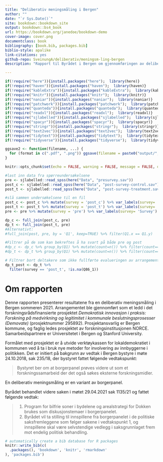 ```yaml
--- 
title: "Deliberativ meningsmåling i Bergen"
author: ""
date: "`r Sys.Date()`"
site: bookdown::bookdown_site
output: bookdown::bs4_book
url: https://bookdown.org/janedoe/bookdown-demo
cover-image: cover.png
documentclass: book
bibliography: [book.bib, packages.bib]
biblio-style: apalike
link-citations: yes
github-repo: SveinungA/deliberativ/meningsm-ling-bergen
description: "Rapport til Byrådet i Bergen om gjennomføringen av deliberativ meningsmåling i Bergen, 12. juni 2021"

---
```


```r
if(!require("here")){install.packages("here");  library(here)}
if(!require("haven")){install.packages("haven");  library(haven)}
if(!require("kableExtra")){install.packages("kableExtra");  library(kableExtra)}
if(!require("knitr")){install.packages("knitr");  library(knitr)}
if(!require("naniar")){install.packages("naniar");  library(naniar)}
if(!require("patchwork")){install.packages("patchwork");  library(patchwork)}
if(!require("quanteda")){install.packages("quanteda");  library(quanteda)}
if(!require("readxl")){install.packages("readxl");  library(readxl)}
if(!require("sjlabelled")){install.packages("sjlabelled");  library(sjlabelled)}
if(!require("spacyr")){install.packages("spacyr");  library(spacyr)}
if(!require("stringr")){install.packages("stringr");  library(stringr)}
if(!require("text2vec")){install.packages("text2vec");  library(text2vec)}
if(!require("tidytext")){install.packages("tidytext");  library(tidytext)}
if(!require("tidyverse")){install.packages("tidyverse");  library(tidyverse)}

ggsave2 <- function(filename, ...) {
  for (format in c(".pdf", ".png")) ggsave(filename = paste0("output/", filename, format), ...)
}

knitr::opts_chunk$set(echo = FALSE, warning = FALSE, message = FALSE, digits = 0)
```

```r
#last inn data fra spørreundersøkelsene
pre <- sjlabelled::read_spss(here("Data", "presurvey.sav"))
post_c <- sjlabelled::read_spss(here("Data", "post-survey-control.sav"))
post_t <- sjlabelled::read_spss(here("Data", "post-survey-treatment.sav"))
```

```r
#slå sammen undersøkelsene til en fil
post_c <- post_c %>% mutate(survey = 'post_c') %>% var_labels(survey= 'Survey')
post_t <- post_t %>% mutate(survey = 'post_t') %>% var_labels(survey= 'Survey')
pre <- pre %>% mutate(survey = 'pre') %>% var_labels(survey= 'Survey')

dp_c <- full_join(post_c, pre)
dp_t <- full_join(post_t, pre)
#Alternativt:
#full_join(post, pre, by = 'Q1', keep=TRUE) %>% filter(Q1.x == Q1.y)

#Filtrer på de som kan bekreftes å ha svart på både pre og post
#dp_c <- dp_c %>% group_by(Q1) %>% mutate(count=n()) %>% filter(count==2)
#dp_t <- dp_t %>% group_by(Q1) %>% mutate(count=n()) %>% filter(count==2)

# Filtrer bort deltakere som ikke fullførte evalueringen av arrangementet
dp_t_post <- dp_t %>% 
  filter(survey == 'post_t', !is.na(Q86_1))
```



# Om rapporten

Denne rapporten presenterer resultatene fra en deliberativ meningsmåling i Bergen sommeren 2021.
Arrangementet ble gjennomført som et ledd i det forskningsrådsfinansierte prosjektet *Demokratisk innovasjon i praksis: Forskning på medvirkning og legitimitet i kommunale beslutningsprosesser (Demovate)* (prosjektnummer 295892). 
Prosjektansvarlig er Bergen kommune, og faglig ledes prosjektet av forskningsinstitusjonen NORCE.  
Samarbeidspartnere er Universitetet i Bergen og Stanford University. 

Formålet med prosjektet er å utvide verktøykassen for lokaldemokratiet i kommunen ved å ta i bruk nye metoder for involvering av innbyggerne i politikken.
Det  er initiert på bakgrunn av vedtak i Bergen bystyre i møte 24.10.2018, sak 235/18, der bystyret fattet følgende vedtakspunkt: 

>Bystyret ber om at borgerpanel prøves videre ut som et forskningssamarbeid der det også søkes eksterne forskningsmidler.

En deliberativ meningsmåling er en variant av borgerpanel.

Byrådet behandlet videre saken i møtet 29.04.2021 sak 1135/21 og fattet følgende vedtak: 

>1. Program for bilfrie soner i bydelene og arealstrategi for Dokken brukes som diskusjonstemaer i 
borgerpanelet.  
2. Byrådet vil ta stilling til innspillene fra borgerpanelet i de politiske saksfremleggene som følger 
sakene i vedtakspunkt 1, og innspillene skal være selvstendige vedlegg i saksgrunnlaget frem mot 
endelig politisk behandling.


```r
# automatically create a bib database for R packages
knitr::write_bib(c(
  .packages(), 'bookdown', 'knitr', 'rmarkdown'
), 'packages.bib')
```
